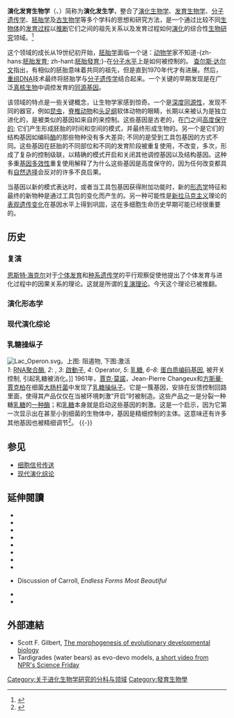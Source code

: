 {{expand English}}
{{进化生物学}}

'''演化发育生物学'''（{{lang|en|Evolutionary developmental biology}}、{{lang|en|evo-devo}}）简称为'''演化发生学'''，整合了[[演化生物学|演化生物学]]、[[发育生物学|发育生物学]]、[[分子遺傳學|分子遗传学]]、[[胚胎学|胚胎学]]及[[古生物学|古生物学]]等多个学科的思想和研究方法，是一个通过比较不同[[生物体|生物体]]的[[发育生物学|发育过程]]以[[推理|推断]]它们之间的祖先关系以及发育过程如何[[演化|演化]]的综合性[[生物学|生物研究]]领域。<ref>{{Cite journal|title=植物进化发育生物学的形成与研究进展|url=http://www.cqvip.com/qk/96906x/200701/23699745.html|last=张剑|last2=徐桂霞|date=2007|journal=植物学通报|issue=1|volume=24|last3=薛皓月|last4=胡瑾|access-date=2018-08-16|archive-date=2019-05-20|archive-url=https://web.archive.org/web/20190520020319/http://www.cqvip.com/qk/96906x/200701/23699745.html|dead-url=no}}</ref>

这个领域的成长从19世纪初开始，[[胚胎学|胚胎学]]面临一个谜：[[动物学|动物学]]家不知道-{zh-hans:[[胚胎发育|胚胎发育]]; zh-hant:[[胚胎發育|胚胎發育]];}-在[[分子遺傳學|分子水平]]上是如何被控制的。 [[查尔斯·达尔文|查尔斯·达尔文]]指出，有相似的胚胎意味着共同的祖先，但是直到1970年代才有进展。然后，[[重组DNA|重组DNA]]技术最终将胚胎学与[[分子遗传学|分子遗传学]]结合起来。一个关键的早期发现是在广泛[[真核生物|真核生物]]中调控发育的[[同源基因|同源基因]]。

该领域的特点是一些关键概念，让生物学家感到惊奇。一个是[[深度同源性|深度同源性]]，发现不同的器官，例如[[昆虫|昆虫]]，[[脊椎动物|脊椎动物]]和[[头足纲|头足纲]]软体动物的眼睛，长期以来被认为是独立进化的，是被类似的基因如来自{{le|evo-devo基因工具包|Evo-devo gene toolkit}}的{{le|PAX6|pax-6}}来控制。这些基因是古老的，在[[门_(生物)|门]]之间[[保守序列|高度保守的]]; 它们产生形成胚胎的时间和空间的模式，并最终形成生物的{{le|身体计划|Body plan}}。另一个是它们的结构基因如编码[[酶|酶]]的那些物种没有多大差异; 不同的是受到工具包基因的{{le|基因表达调控|Regulation of gene expression}}方式不同。这些基因在胚胎的不同部位和不同的发育阶段被重复使用，不改变，多次，形成了复杂的控制级联，以精确的模式开启和关闭其他调控基因以及结构基因。这种多重[[基因多效性|基因多效性]]重复使用解释了为什么这些基因是高度保守的，因为任何改变都具有[[自然选择|自然选择]]会反对的许多不良后果。

当基因以新的模式表达时，或者当工具包基因获得附加功能时，新的[[形態學_(生物學)|形态学]]特征和最终的新物种是通过工具包的变化而产生的。另一种可能性是[[拉马克主义|新拉马克主义]]理论的[[表觀遺傳學|表观遗传变化]]在基因水平上得到巩固，这在多细胞生命历史早期可能已经很重要的。

== 历史 ==
{{further information|演化思想史}}

===复演===
[[恩斯特·海克尔|恩斯特·海克尔]]对于[[个体发育|个体发育]]和[[种系遗传学|种系遗传学]]的平行观察促使他提出了个体发育与进化过程中的因果关系的理论。这就是所谓的[[复演理论|复演理论]]。今天这个理论已被推翻。

===演化形态学===
{{main|形態學 (生物學)}}

=== 现代演化综论 ===
{{main|现代演化综论}}

=== 乳糖操纵子 ===
[[File:Lac_Operon.svg|thumb]]。上图: 阻遏物, 下图:激活<br>''1'': [[RNA聚合酶|RNA聚合酶]], ''2'': {{link-en|乳糖阻遏因子|Lac repressor}}, ''3'': [[啟動子|啟動子]], ''4'': Operator, ''5'': [[乳糖|乳糖]], ''6–8'': [[结构基因|蛋白质编码基因]], 被开关控制, 引起乳糖被消化。]]
{{main|乳糖操纵子}}
1961年，[[賈克·莫諾|賈克·莫諾]]，Jean-Pierre Changeux和[[方斯華·賈克柏|方斯華·賈克柏]]在细菌[[大肠杆菌|大肠杆菌]]中发现了[[乳糖操纵子|乳糖操纵子]]。它是一簇基因，安排在反馈控制回路里面，使得其产品仅仅在当被环境刺激“开启”时被制造。这些产品之一是分裂一种糖[[乳糖|乳糖]]的[[Β-半乳糖苷酶|一种酶]]；和[[乳糖|乳糖]]本身就是启动这些基因的刺激。这是一个启示，因为它第一次显示出在甚至小到细菌的生物体中，基因是精细控制的主体。这意味还有许多其他基因也被精细调节<ref>{{cite journal | last1=Monod | first1=Jacques | author1link=Jacques Monod | last2=Changeux | first2=J.P. | last3=Jacob | first3=François | author3link=François Jacob | year=1963 | title=Allosteric proteins and cellular control systems |journal=Journal of Molecular Biology | volume=6 | issue=4 | pages=306–329 | doi=10.1016/S0022-2836(63)80091-1 | pmid=13936070 | ref=harv}}</ref>。
{{-}}

== 参见 ==
{{Portal box|生物学}}
* [[细胞信号传送|细胞信号传送]]
* [[现代演化综论|现代演化综论]]

==延伸閱讀==
{{refbegin|2}}
* {{cite book |last=Buss |first=Leo W. |authorlink=Leo W. Buss |year=1987 |title=The Evolution of Individuality |url=https://archive.org/details/evolutionofindiv0000buss |publisher=Princeton University Press |isbn=978-0-691-08468-8 }}
* {{cite book |last=Carroll |first=Sean B. | year=2005 |title=Endless Forms Most Beautiful: The New Science of Evo Devo and the Making of the Animal Kingdom |url=https://archive.org/details/endlessformsmost00carr_0 | publisher=Norton |isbn=978-0-393-06016-4}}
* {{cite book |last=Goodwin |first=Brian |authorlink=Brian Goodwin | year=1994 | title=How the Leopard Changed its Spots | publisher=Phoenix Giants |isbn=978-0-691-08809-9 }}
* {{cite book |year=2007 |title=Keywords and Concepts in Evolutionary Developmental Biology |editor=[[Brian_K._Hall|Hall, Brian K.]] & Olsen, Wendy M. |place=New Delhi, India |publisher=Discovery Publishing House |isbn=978-81-8356-256-0  |accessdate=19 July 2010}}
* {{cite book | first=Marc |last=Kirschner |first2=John |last2=Gerhart | year=2005 | title= The Plausibility of Life: Resolving Darwin's Dilemma| publisher=Yale University Press |isbn=978-0-300-10865-1 }}
* {{cite book |editor=Laubichler, Manfred D. and Maienschein, Jane | title=From Embryology to Evo-Devo: A History of Developmental Evolution |url=https://archive.org/details/fromembryologyto0000unse | year=2007 | publisher=[[The_MIT_Press|The MIT Press]] | isbn=978-0-262-12283-2}}
* {{cite book | last=Minelli | first=Alessandro |authorlink=Alessandro Minelli | year=2003 | title=The Development of Animal Form: Ontogeny, Morphology, and Evolution| publisher=Cambridge University Press |isbn=978-0-521-80851-4 }}
* {{cite book | last=Minelli | first=Alessandro |authorlink=Alessandro Minelli | year=2003 | title=Forms of Becoming - The Evolutionary Biology of Development | publisher=Princeton University Press |isbn=978-0-691-13568-7}}
* {{cite journal |last=Orr |first=H. Allen |url=http://www.newyorker.com/critics/books/articles/051024crbo_books1 |title=Turned on: A revolution in the field of evolution? |journal=[[The_New_Yorker|The New Yorker]] |date=2005-10-24 |ref=harv |access-date=2013-12-29 |archive-date=2013-01-04 |archive-url=https://archive.is/20130104030414/www.newyorker.com/critics/books/articles/051024crbo_books1 |dead-url=no }} Discussion of Carroll, <cite>Endless Forms Most Beautiful</cite>
* {{cite book | authorlink=Rudolf A. Raff |last=Raff |first=Rudolf A. |year=1996 | title=The Shape of Life: Genes, Development, and the Evolution of Animal Form | url=https://archive.org/details/shapeoflifegenes0000raff | publisher=The University of Chicago Press |isbn=978-0-226-70266-7 }}
* {{cite journal | author= Sommer, Ralf J.| title=The future of evo–devo: model systems and evolutionary theory | journal= Nature Reviews Genetics | year=2009 | pages=416–422 | volume=10| doi=10.1038/nrg2567| pmid=19369972 | issue= 6 | ref= harv}}
{{refend}}

==外部連結==
* Scott F. Gilbert, [http://www.ijdb.ehu.es/fullaccess/fulltext.03078/ft467.pdf The morphogenesis of evolutionary developmental biology] {{Wayback|url=http://www.ijdb.ehu.es/fullaccess/fulltext.03078/ft467.pdf |date=20091224184958 }}
* Tardigrades (water bears) as evo-devo models, [http://www.npr.org/templates/story/story.php?storyId=99800021 a short video from NPR's Science Friday] {{Wayback|url=http://www.npr.org/templates/story/story.php?storyId=99800021 |date=20120111091356 }}

{{進化}}

{{Authority control}}
{{DEFAULTSORT:Evolutionary Developmental Biology}}
[[Category:关于进化生物学研究的分科与领域|Category:关于进化生物学研究的分科与领域]]
[[Category:發育生物學|Category:發育生物學]]